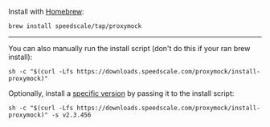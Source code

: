 Install with [Homebrew](https://brew.sh):

```shell
brew install speedscale/tap/proxymock
```


---

You can also manually run the install script (don't do this if your ran brew install):

```shell
sh -c "$(curl -Lfs https://downloads.speedscale.com/proxymock/install-proxymock)"
```

Optionally, install a [specific version](/reference/release-notes/) by passing it to the install script:

```shell
sh -c "$(curl -Lfs https://downloads.speedscale.com/proxymock/install-proxymock)" -s v2.3.456
```

